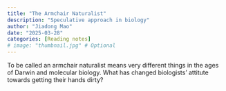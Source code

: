 ```yaml
---
title: "The Armchair Naturalist"
description: "Speculative approach in biology"
author: "Jiadong Mao"
date: "2025-03-28"
categories: [Reading notes]
# image: "thumbnail.jpg" # Optional
---
```


To be called an armchair naturalist means very different things in the ages of Darwin and molecular biology. What has changed biologists' attitute towards getting their hands dirty?
